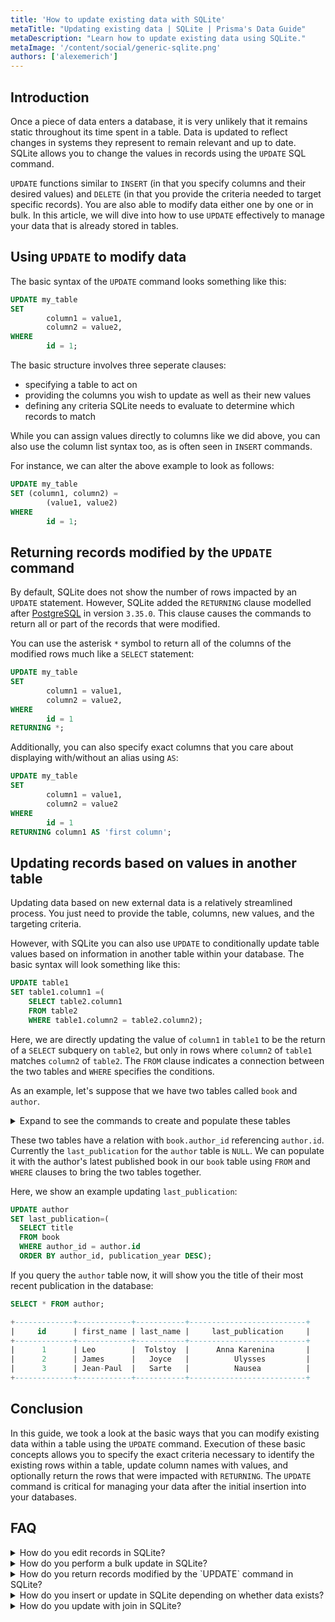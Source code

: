 ```yaml
---
title: 'How to update existing data with SQLite'
metaTitle: "Updating existing data | SQLite | Prisma's Data Guide"
metaDescription: "Learn how to update existing data using SQLite."
metaImage: '/content/social/generic-sqlite.png'
authors: ['alexemerich']
---
```


## Introduction

Once a piece of data enters a database, it is very unlikely that it remains static throughout its time spent in a table. Data is updated to reflect changes in systems they represent to remain relevant and up to date. SQLite allows you to change the values in records using the `UPDATE` SQL command.

`UPDATE` functions similar to `INSERT` (in that you specify columns and their desired values) and `DELETE` (in that you provide the criteria needed to target specific records). You are also able to modify data either one by one or in bulk. In this article, we will dive into how to use `UPDATE` effectively to manage your data that is already stored in tables.

## Using `UPDATE` to modify data

The basic syntax of the `UPDATE` command looks something like this:

```sql
UPDATE my_table
SET
		column1 = value1,
		column2 = value2,
WHERE
		id = 1;
```

The basic structure involves three seperate clauses:

* specifying a table to act on
* providing the columns you wish to update as well as their new values
* defining any criteria SQLite needs to evaluate to determine which records to match

While you can assign values directly to columns like we did above, you can also use the column list syntax too, as is often seen in `INSERT` commands.

For instance, we can alter the above example to look as follows:

```sql
UPDATE my_table
SET (column1, column2) =
		(value1, value2)
WHERE
		id = 1;
```

## Returning records modified by the `UPDATE` command

By default, SQLite does not show the number of rows impacted by an `UPDATE` statement. However, SQLite added the `RETURNING` clause modelled after [PostgreSQL](/intro/database-glossary#postgresql) in version `3.35.0`. This clause causes the commands to return all or part of the records that were modified.

You can use the asterisk `*` symbol to return all of the columns of the modified rows much like a `SELECT` statement:

```sql
UPDATE my_table
SET
		column1 = value1,
		column2 = value2,
WHERE
		id = 1
RETURNING *;
```

Additionally, you can also specify exact columns that you care about displaying with/without an alias using `AS`:

```sql
UPDATE my_table
SET
		column1 = value1,
		column2 = value2
WHERE
		id = 1
RETURNING column1 AS 'first column';
```

## Updating records based on values in another table

Updating data based on new external data is a relatively streamlined process. You just need to provide the table, columns, new values, and the targeting criteria.

However, with SQLite you can also use `UPDATE` to conditionally update table values based on information in another table within your database. The basic syntax will look something like this:

```sql
UPDATE table1
SET table1.column1 =(
	SELECT table2.column1
	FROM table2
	WHERE table1.column2 = table2.column2);
```

Here, we are directly updating the value of `column1` in `table1` to be the return of a `SELECT` subquery on `table2`, but only in rows where `column2` of `table1` matches `column2` of `table2`. The `FROM` clause indicates a connection between the two tables and `WHERE` specifies the conditions.

As an example, let's suppose that we have two tables called `book` and `author`.


<details><summary>Expand to see the commands to create and populate these tables</summary>

```sql
CREATE TABLE author (
  id INTEGER PRIMARY KEY, 
  first_name TEXT, 
  last_name TEXT, 
  last_publication TEXT
);

CREATE TABLE book (
	id INTEGER PRIMARY KEY,
	author_id INT REFERENCES author.id
	title TEXT,
	publication_year INTEGER
);

INSERT INTO author (first_name, last_name)
VALUES
		('Leo', 'Tolstoy'),
		('James', 'Joyce'),
		('Jean-Paul', 'Sarte');
		
INSERT INTO book (author_id, title, publication_year)
VALUES
		(1, 'Anna Karenina', '1877'),
		(1, 'War and Peace', '1867'),
		(2, 'Ulysses', '1920'),
		(2, 'Dubliners', '1914'),
		(3, 'Nausea', '1938');
```
</details>

These two tables have a relation with `book.author_id` referencing `author.id`. Currently the `last_publication` for the `author` table is `NULL`. We can populate it with the author's latest published book in our `book` table using `FROM` and `WHERE` clauses to bring the two tables together.

Here, we show an example updating `last_publication`:


```sql
UPDATE author 
SET last_publication=(
  SELECT title 
  FROM book 
  WHERE author_id = author.id
  ORDER BY author_id, publication_year DESC);
```

If you query the `author` table now, it will show you the title of their most recent publication in the database:

```sql
SELECT * FROM author;
```

```sql
+-------------+------------+-----------+--------------------------+
|     id      | first_name | last_name |     last_publication     |
+-------------+------------+-----------+--------------------------+
|      1      | Leo        |  Tolstoy  |      Anna Karenina       |
|      2      | James      |   Joyce   |          Ulysses         |
|      3      | Jean-Paul  |   Sarte   |          Nausea          |
+-------------+------------+-----------+--------------------------+
```

## Conclusion

In this guide, we took a look at the basic ways that you can modify existing data within a table using the `UPDATE` command. Execution of these basic concepts allows you to specify the exact criteria necessary to identify the existing rows within a table, update column names with values, and optionally return the rows that were impacted with `RETURNING`. The `UPDATE` command is critical for managing your data after the initial insertion into your databases.

## FAQ

<details><summary>How do you edit records in SQLite?</summary>

You can edit records in SQLite by using an `UPDATE` statement.

The basic syntax would look like:

```
UPDATE my_table
SET
        column1 = value1,
        column2 = value2,
WHERE
        id = 1;
```

</details>

<details><summary>How do you perform a bulk update in SQLite?</summary>

In SQLite, you can use the `UPDATE` command looking something like the following:

```
UPDATE my_table
SET
        column1 = value1,
        column2 = value2,
WHERE
        color = 'blue';
```

This syntax allows you to update in bulk depending on the `WHERE` critera. In this case the columns are updated for any record where the `color` column is `'blue'`.

</details>

<details><summary>How do you return records modified by the `UPDATE` command in SQLite?</summary>

By default, SQLite does not show the nummber of rows impacted by an `UPDATE` statement.

However, SQLite does have the `RETURNING` clause to return all or part of the records that were modifed.

The basic syntax looks like this with `*` specifying to return all column names:

```
UPDATE my_table
SET
        column1 = value1,
        column2 = value2,
WHERE
        id = 1
RETURNING *;
```

</details>

<details><summary>How do you insert or update in SQLite depending on whether data exists?</summary>

In SQLite, there is not an `IF EXISTS` clause like many other relational databases. 

To control an `INSERT` or `UPDATE` for data existing, you will want to add an [`ON CONFLICT` clause to your statement](https://sqlite.org/lang_conflict.html).

</details>

<details><summary>How do you update with join in SQLite?</summary>

To perform an `UPDATE` with a join in SQLite, you can use the [`UPDATE FROM` extension](https://www.sqlite.org/lang_update.html#upfrom). This extension to SQL allows an `UPDATE` statement to be driven by other tables in the database.

With `UPDATE-FROM`, you can join the target table against other tables in the database in order to help compute which rows need updating and what new values should be on those rows.

</details>
